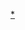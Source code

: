 {{asbox
| image     = TinyAsia.png
| pix       = 35
| subject   = [[地理]]
| qualifier = 與[[亚洲]]相關
| category  = 亚洲地理小作品
| tempsort  =  
| name      = Template:Asia-geo-stub
}}<noinclude>
[[Category:亚洲地理小作品模板|*]]
</noinclude>